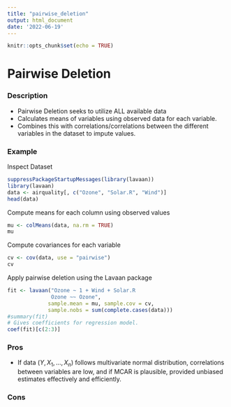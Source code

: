 ```yaml
---
title: "pairwise_deletion"
output: html_document
date: '2022-06-19'
---
```


```r
knitr::opts_chunk$set(echo = TRUE)
```

# Pairwise Deletion


### Description
* Pairwise Deletion seeks to utilize ALL available data 
* Calculates means of variables using observed data for each variable.
* Combines this with correlations/correlations between the different variables in the dataset to impute values.

### Example  

Inspect Dataset
```r
suppressPackageStartupMessages(library(lavaan))
library(lavaan)
data <- airquality[, c("Ozone", "Solar.R", "Wind")]
head(data)
```
Compute means for each column using observed values
```r
mu <- colMeans(data, na.rm = TRUE)
mu
```
Compute covariances for each variable
```r
cv <- cov(data, use = "pairwise")
cv
```

Apply pairwise deletion using the Lavaan package
```r
fit <- lavaan("Ozone ~ 1 + Wind + Solar.R
              Ozone ~~ Ozone",
             sample.mean = mu, sample.cov = cv,
             sample.nobs = sum(complete.cases(data)))
#summary(fit)
# Gives coefficients for regression model.
coef(fit)[c(2:3)]
```

### Pros
* If data $(Y, X_1,...,X_n)$ follows multivariate normal distribution, correlations between variables are low, and if MCAR is plausible, provided unbiased estimates effectively and efficiently.


### Cons
